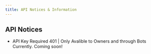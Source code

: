 ```yaml
---
title: API Notices & Information
---
```


## API Notices

- API Key Required 401 | Only Avalible to Owners and through Bots Currently. Coming soon!